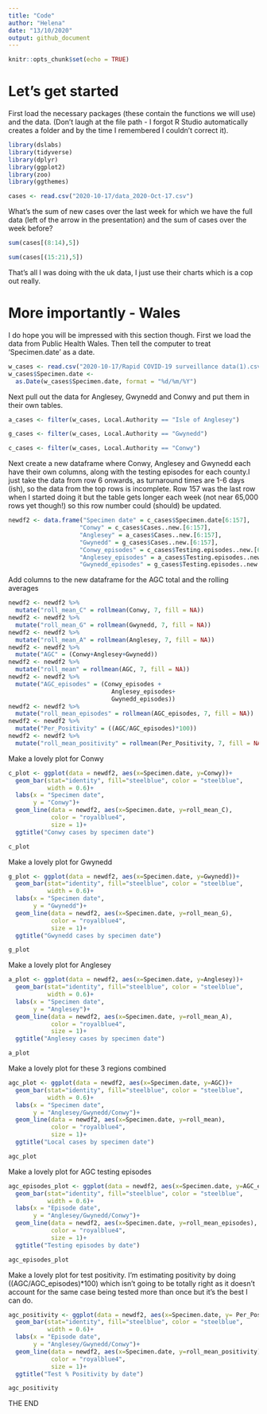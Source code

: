 ```yaml
---
title: "Code"
author: "Helena"
date: "13/10/2020"
output: github_document
---
```


```r
knitr::opts_chunk$set(echo = TRUE)
```

# Let's get started

First load the necessary packages (these contain the functions we will use) and the data. (Don't laugh at the file path - I forgot R Studio automatically creates a folder and by the time I remembered I couldn't correct it).

```r
library(dslabs)
library(tidyverse)
library(dplyr)
library(ggplot2)
library(zoo)
library(ggthemes)

cases <- read.csv("2020-10-17/data_2020-Oct-17.csv")
```

What's the sum of new cases over the last week for which we have the full data (left of the arrow in the presentation) and the sum of cases over the week before?

```r
sum(cases[(8:14),5])

sum(cases[(15:21),5])
```

That's all I was doing with the uk data, I just use their charts which is a cop out really.

# More importantly - Wales

I do hope you will be impressed with this section though. First we load the data from Public Health Wales. Then tell the computer to treat 'Specimen.date' as a date. 

```r
w_cases <- read.csv("2020-10-17/Rapid COVID-19 surveillance data(1).csv", header=TRUE)
w_cases$Specimen.date <- 
  as.Date(w_cases$Specimen.date, format = "%d/%m/%Y")
```

Next pull out the data for Anglesey, Gwynedd and Conwy and put them in their own tables.

```r
a_cases <- filter(w_cases, Local.Authority == "Isle of Anglesey")

g_cases <- filter(w_cases, Local.Authority == "Gwynedd")

c_cases <- filter(w_cases, Local.Authority == "Conwy")
```

Next create a new dataframe where Conwy, Anglesey and Gwynedd each have their own columns, along with the testing episodes for each county.I just take the data from row 6 onwards, as turnaround times are 1-6 days (ish), so the data from the top rows is incomplete. Row 157 was the last row when I started doing it but the table gets longer each week (not near 65,000 rows yet though!) so this row number could (should) be updated.

```r
newdf2 <- data.frame("Specimen date" = c_cases$Specimen.date[6:157],
                    "Conwy" = c_cases$Cases..new.[6:157],
                    "Anglesey" = a_cases$Cases..new.[6:157],
                    "Gwynedd" = g_cases$Cases..new.[6:157],
                    "Conwy_episodes" = c_cases$Testing.episodes..new.[6:157],
                    "Anglesey_episodes" = a_cases$Testing.episodes..new.[6:157],
                    "Gwynedd_episodes" = g_cases$Testing.episodes..new.[6:157])
```

Add columns to the new dataframe for the AGC total and the rolling averages

```r
newdf2 <- newdf2 %>% 
  mutate("roll_mean_C" = rollmean(Conwy, 7, fill = NA))
newdf2 <- newdf2 %>% 
  mutate("roll_mean_G" = rollmean(Gwynedd, 7, fill = NA))
newdf2 <- newdf2 %>% 
  mutate("roll_mean_A" = rollmean(Anglesey, 7, fill = NA))
newdf2 <- newdf2 %>% 
  mutate("AGC" = (Conwy+Anglesey+Gwynedd))
newdf2 <- newdf2 %>% 
  mutate("roll_mean" = rollmean(AGC, 7, fill = NA))
newdf2 <- newdf2 %>% 
  mutate("AGC_episodes" = (Conwy_episodes +
                             Anglesey_episodes+
                             Gwynedd_episodes))
newdf2 <- newdf2 %>% 
  mutate("roll_mean_episodes" = rollmean(AGC_episodes, 7, fill = NA))
newdf2 <- newdf2 %>% 
  mutate("Per_Positivity" = ((AGC/AGC_episodes)*100))
newdf2 <- newdf2 %>% 
  mutate("roll_mean_positivity" = rollmean(Per_Positivity, 7, fill = NA))
```

Make a lovely plot for Conwy
```r
c_plot <- ggplot(data = newdf2, aes(x=Specimen.date, y=Conwy))+
  geom_bar(stat="identity", fill="steelblue", color = "steelblue",
           width = 0.6)+
  labs(x = "Specimen date",
       y = "Conwy")+
  geom_line(data = newdf2, aes(x=Specimen.date, y=roll_mean_C), 
            color = "royalblue4",
            size = 1)+
  ggtitle("Conwy cases by specimen date")

c_plot
```

Make a lovely plot for Gwynedd
```r
g_plot <- ggplot(data = newdf2, aes(x=Specimen.date, y=Gwynedd))+
  geom_bar(stat="identity", fill="steelblue", color = "steelblue",
           width = 0.6)+
  labs(x = "Specimen date",
       y = "Gwynedd")+
  geom_line(data = newdf2, aes(x=Specimen.date, y=roll_mean_G), 
            color = "royalblue4",
            size = 1)+
  ggtitle("Gwynedd cases by specimen date")

g_plot
```

Make a lovely plot for Anglesey
```r
a_plot <- ggplot(data = newdf2, aes(x=Specimen.date, y=Anglesey))+
  geom_bar(stat="identity", fill="steelblue", color = "steelblue",
           width = 0.6)+
  labs(x = "Specimen date",
       y = "Anglesey")+
  geom_line(data = newdf2, aes(x=Specimen.date, y=roll_mean_A), 
            color = "royalblue4",
            size = 1)+
  ggtitle("Anglesey cases by specimen date")

a_plot
```

Make a lovely plot for these 3 regions combined
```r
agc_plot <- ggplot(data = newdf2, aes(x=Specimen.date, y=AGC))+
  geom_bar(stat="identity", fill="steelblue", color = "steelblue",
           width = 0.6)+
  labs(x = "Specimen date",
       y = "Anglesey/Gwynedd/Conwy")+
  geom_line(data = newdf2, aes(x=Specimen.date, y=roll_mean), 
            color = "royalblue4",
            size = 1)+
  ggtitle("Local cases by specimen date")

agc_plot
```

Make a lovely plot for AGC testing episodes
```r
agc_episodes_plot <- ggplot(data = newdf2, aes(x=Specimen.date, y=AGC_episodes))+
  geom_bar(stat="identity", fill="steelblue", color = "steelblue",
           width = 0.6)+
  labs(x = "Episode date",
       y = "Anglesey/Gwynedd/Conwy")+
  geom_line(data = newdf2, aes(x=Specimen.date, y=roll_mean_episodes), 
            color = "royalblue4",
            size = 1)+
  ggtitle("Testing episodes by date")

agc_episodes_plot
```

Make a lovely plot for test positivity. I'm estimating positivity by doing ((AGC/AGC_episodes)*100) which isn't going to be totally right as it doesn't account for the same case being tested more than once but it's the best I can do.
```r
agc_positivity <- ggplot(data = newdf2, aes(x=Specimen.date, y= Per_Positivity))+
  geom_bar(stat="identity", fill="steelblue", color = "steelblue",
           width = 0.6)+
  labs(x = "Episode date",
       y = "Anglesey/Gwynedd/Conwy")+
  geom_line(data = newdf2, aes(x=Specimen.date, y=roll_mean_positivity), 
            color = "royalblue4",
            size = 1)+
  ggtitle("Test % Positivity by date")

agc_positivity
```

THE END
